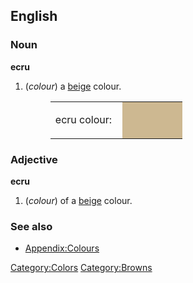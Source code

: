 {{Wikipedia}}
==English==

===Noun===
'''ecru'''
#(''colour'') a [[beige]] colour.
#:<table><tr><td>ecru colour: &nbsp;</td><td bgcolor="#CDB891" width="80">&nbsp; </td></tr></table>

===Adjective===
'''ecru'''
#(''colour'') of a [[beige]] colour.

===See also===
*[[Wiktionary_Appendix:Colours|Appendix:Colours]]

[[Category:Colors]]
[[Category:Browns]]
